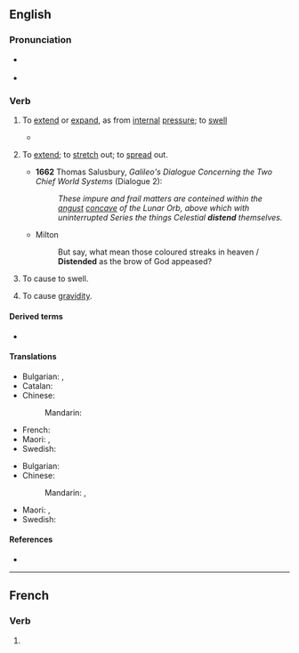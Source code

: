 ==English==

===Pronunciation===
* {{a|UK}} {{IPA|/dɪsˈtɛnd/|lang=en}}
* {{rhymes|ɛnd|lang=en}}

===Verb===
{{en-verb}}

# {{lb|en|intransitive}} To [[extend]] or [[expand]], as from [[internal]] [[pressure]]; to [[swell]]
#* {{quote-book|year=1835|author=[[w:William Gilmore Simms|William Gilmore Simms]]|title=[[s:The Partisan|The Partisan]]|publisher=Harper|section=[[s:The Partisan/XV|Chapter XIV]]|page=[[s:Page:The Partisan, v1.djvu/171|180]]|passage=Then came the arrowy flight and form of the hurricane itself&mdash;its actual bulk&mdash;its imbodied power, pressing along through the forest in a gyratory progress, not fifty yards wide, never '''distending''' in width, yet capriciously winding from right to left and left to right<!--, in a zigzag direction, as if a playful spirit thus strove to mix with all the terrors of destruction the sportive mood of the most idle fancy-->.}}
# {{lb|en|transitive|reflexive|archaic}} To [[extend]]; to [[stretch]] out; to [[spread]] out.
#* '''1662''' Thomas Salusbury, ''Galileo's Dialogue Concerning the Two Chief World Systems'' (Dialogue 2):
#*: ''These impure and frail matters are conteined within the [[angust]] [[concave]] of the Lunar Orb, above which with uninterrupted Series the things Celestial '''distend''' themselves.''
#* Milton
#*: But say, what mean those coloured streaks in heaven / '''Distended''' as the brow of God appeased?
# {{lb|en|transitive}} To cause to swell.
# {{lb|en|biology}} To cause [[gravidity]].

====Derived terms====
* {{l|en|distensible}}

====Translations====
{{trans-top|To [[extend]] or [[expand]]}}
* Bulgarian: {{t+|bg|разтеглям|sc=Cyrl}}, {{t+|bg|разширявам|sc=Cyrl}}
* Catalan: {{t+|ca|distendre}}
* Chinese:
*: Mandarin: {{t+|cmn|膨脹|tr=péngzhàng}}
{{trans-mid}}
* French: {{t+|fr|distendre}}
* Maori: {{t|mi|kōnakinaki}}, {{t|mi|koeke}}
* Swedish: {{t+|sv|svälla}}
{{trans-bottom}}

{{trans-top|To cause to swell}}
* Bulgarian: {{t+|bg|раздувам|sc=Cyrl}}
* Chinese:
*: Mandarin: {{t+|cmn|鼓起|tr=gǔqǐ}}, {{t+|cmn|凸起|tr=tūqǐ}}
{{trans-mid}}
* Maori: {{t|mi|whakatetere}}, {{t|mi|koeke}}
* Swedish: {{t+|sv|utöka}}
{{trans-bottom}}

====References====
* {{R:OED2}}

----

==French==

===Verb===
{{head|fr|verb form}}

# {{inflection of|distendre||3|s|pres|indc|lang=fr}}